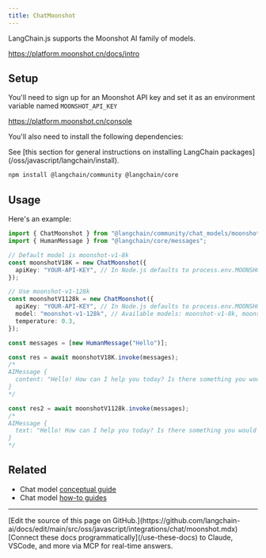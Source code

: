 ```yaml
---
title: ChatMoonshot
---
```


LangChain.js supports the Moonshot AI family of models.

https://platform.moonshot.cn/docs/intro

## Setup

You'll need to sign up for an Moonshot API key and set it as an environment variable named `MOONSHOT_API_KEY`

https://platform.moonshot.cn/console

You'll also need to install the following dependencies:

<Tip>
See [this section for general instructions on installing LangChain packages](/oss/javascript/langchain/install).
</Tip>

```bash npm
npm install @langchain/community @langchain/core
```

## Usage

Here's an example:

```typescript
import { ChatMoonshot } from "@langchain/community/chat_models/moonshot";
import { HumanMessage } from "@langchain/core/messages";

// Default model is moonshot-v1-8k
const moonshotV18K = new ChatMoonshot({
  apiKey: "YOUR-API-KEY", // In Node.js defaults to process.env.MOONSHOT_API_KEY
});

// Use moonshot-v1-128k
const moonshotV1128k = new ChatMoonshot({
  apiKey: "YOUR-API-KEY", // In Node.js defaults to process.env.MOONSHOT_API_KEY
  model: "moonshot-v1-128k", // Available models: moonshot-v1-8k, moonshot-v1-32k, moonshot-v1-128k
  temperature: 0.3,
});

const messages = [new HumanMessage("Hello")];

const res = await moonshotV18K.invoke(messages);
/*
AIMessage {
  content: "Hello! How can I help you today? Is there something you would like to talk about or ask about? I'm here to assist you with any questions you may have.",
}
*/

const res2 = await moonshotV1128k.invoke(messages);
/*
AIMessage {
  text: "Hello! How can I help you today? Is there something you would like to talk about or ask about? I'm here to assist you with any questions you may have.",
}
*/
```

## Related

- Chat model [conceptual guide](/oss/javascript/langchain/models)
- Chat model [how-to guides](/oss/javascript/langchain/models)

---

<Callout icon="pen-to-square" iconType="regular">
    [Edit the source of this page on GitHub.](https://github.com/langchain-ai/docs/edit/main/src/oss/javascript/integrations/chat/moonshot.mdx)
</Callout>
<Tip icon="terminal" iconType="regular">
    [Connect these docs programmatically](/use-these-docs) to Claude, VSCode, and more via MCP for    real-time answers.
</Tip>
